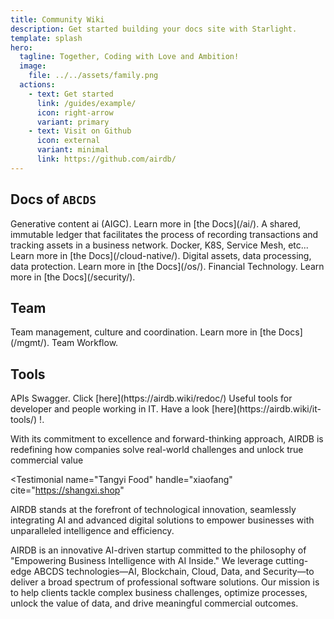 ```yaml
---
title: Community Wiki
description: Get started building your docs site with Starlight.
template: splash
hero:
  tagline: Together, Coding with Love and Ambition!
  image:
    file: ../../assets/family.png
  actions:
    - text: Get started
      link: /guides/example/
      icon: right-arrow
      variant: primary
    - text: Visit on Github
      icon: external
      variant: minimal
      link: https://github.com/airdb/
---
```



## Docs of `ABCDS`

<CardGrid stagger>
  <Card title="AI" icon="add-document">
    Generative content ai (AIGC). Learn more in [the Docs](/ai/).
  </Card>
  <Card title="Blockchain" icon="add-document">
   A shared, immutable ledger that facilitates the process of recording transactions and tracking assets in a business network.
  </Card>
  <Card title="Cloud Native" icon="pencil">
    Docker, K8S, Service Mesh, etc... Learn more in [the Docs](/cloud-native/).
  </Card>
  <Card title="BigData" icon="setting">
    Digital assets, data processing, data protection. Learn more in [the
    Docs](/os/).
  </Card>
  <Card title="Security" icon="setting">
    Financial Technology. Learn more in [the Docs](/security/).
  </Card>

</CardGrid>

## Team

<CardGrid stagger>
  <Card title="team mgmt" icon="moon">
    Team management, culture and coordination. Learn more in [the Docs](/mgmt/).
  </Card>
  <Card title="Workflow" icon="moon">
    Team Workflow.
  </Card>
</CardGrid>

## Tools

<CardGrid stagger>
  <Card title="Redoc" icon="pencil">
    APIs Swagger. Click [here](https://airdb.wiki/redoc/)
  </Card>
  <Card title="It-Tools" icon="pencil">
    Useful tools for developer and people working in IT. Have a look
    [here](https://airdb.wiki/it-tools/) !.
  </Card>
</CardGrid>

<TestimonialGrid title="What people are saying">
  <Testimonial
    name="Bao Bei Hui Jia"
    handle="fangbin_lin"
    cite="https://baobeihuijia.com/"
  >

With its commitment to excellence and forward-thinking approach, AIRDB is redefining how companies solve real-world challenges and unlock true commercial value

  </Testimonial>

  <Testimonial
    name="Tangyi Food"
    handle="xiaofang"
    cite="https://shangxi.shop"
  >

AIRDB stands at the forefront of technological innovation, seamlessly integrating AI and advanced digital solutions to empower businesses with unparalleled intelligence and efficiency.

  </Testimonial>

</TestimonialGrid>

<AboutAstro title="Brought Values to You">
  AIRDB is an innovative AI-driven startup committed to the philosophy of
  "Empowering Business Intelligence with AI Inside." We leverage cutting-edge
  ABCDS technologies—AI, Blockchain, Cloud, Data, and Security—to deliver a
  broad spectrum of professional software solutions. Our mission is to help
  clients tackle complex business challenges, optimize processes, unlock the
  value of data, and drive meaningful commercial outcomes.
</AboutAstro>
